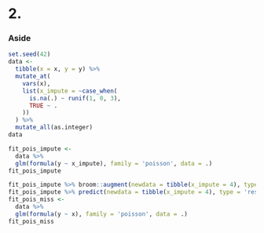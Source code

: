 
# 2. 

### Aside

```r
set.seed(42)
data <-
  tibble(x = x, y = y) %>% 
  mutate_at(
    vars(x), 
    list(x_impute = ~case_when(
      is.na(.) ~ runif(1, 0, 3),
      TRUE ~ .
    ))
  ) %>% 
  mutate_all(as.integer)
data

fit_pois_impute <- 
  data %>% 
  glm(formula(y ~ x_impute), family = 'poisson', data = .)
fit_pois_impute

fit_pois_impute %>% broom::augment(newdata = tibble(x_impute = 4), type.predict = 'response')
fit_pois_impute %>% predict(newdata = tibble(x_impute = 4), type = 'response')
fit_pois_miss <- 
  data %>% 
  glm(formula(y ~ x), family = 'poisson', data = .)
fit_pois_miss
```